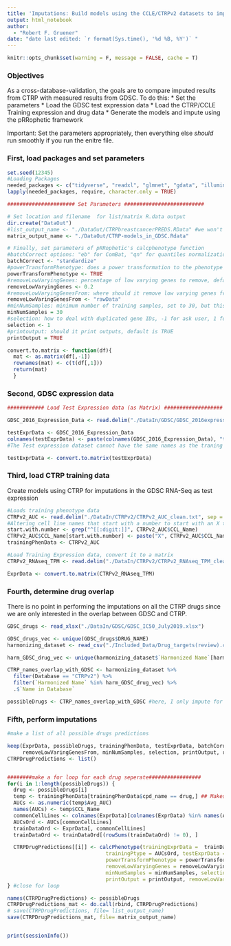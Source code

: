 ```yaml
---
title: 'Imputations: Build models using the CCLE/CTRPv2 datasets to impute drug response in GDSC cell lines'
output: html_notebook 
author:
  - "Robert F. Gruener"
date: "date last edited: `r format(Sys.time(), '%d %B, %Y')` "
---
```

```r
knitr::opts_chunk$set(warning = F, message = FALSE, cache = T)
```
### Objectives

As a cross-database-validation, the goals are to compare imputed results from CTRP with measured results from GDSC. To do this: 
 * Set the parameters
 * Load the GDSC test expression data
 * Load the CTRP/CCLE Training expression and drug data
 * Generate the models and impute using the pRRophetic framework

Important: Set the parameters appropriately, then everything else *should* run smoothly if you run the enitre file. 

### First, load packages and set parameters
```r
set.seed(12345)
#Loading Packages
needed_packages <- c("tidyverse", "readxl", "glmnet", "gdata", "illuminaHumanv4.db" ,"car", "ridge", "preprocessCore", "genefilter", "sva", "pRRophetic")
lapply(needed_packages, require, character.only = TRUE)

###################### Set Parameters ##########################

# Set location and filename  for list/matrix R.data output 
dir.create("DataOut")
#list_output_name <- "./DataOut/CTRPbreastcancerPREDS.RData" #we won't be using the list, but you can save it if you so choose 
matrix_output_name <- "./DataOut/CTRP-models_in_GDSC.Rdata"

# Finally, set parameters of pRRophetic's calcphenotype function 
#batchCorrect options: "eb" for ComBat, "qn" for quantiles normalization, "standardize", or "none"
batchCorrect <- "standardize"
#powerTransformPhenotype: does a power transformation to the phenotype data, recommended over log transformations by the literture for use in Ridge regression 
powerTransformPhenotype <- TRUE
#removeLowVaryingGenes: percentage of low varying genes to remove, default is at 0.2 
removeLowVaryingGenes <- 0.2
#removeLowVaryingGenesFrom: where should it remove low varying genes from "homogenizeData" or "rawData"
removeLowVaringGenesFrom <- "rawData"
#minNumSamples: minimum number of training samples, set to 30, but this shouldn't be an issue since the there are many samples 
minNumSamples = 30
#selection: how to deal with duplicated gene IDs, -1 for ask user, 1 for summarize by mean, 2 for disregard duplicates
selection <- 1
#printoutput: should it print outputs, default is TRUE
printOutput = TRUE

convert.to.matrix <- function(df){
  mat <- as.matrix(df[,-1])
  rownames(mat) <- c(t(df[,1]))
  return(mat)
  }

```

### Second, GDSC expression data

```r
############ Load Test Expression data (as Matrix) ###################

GDSC_2016_Expression_Data <- read.delim("./DataIn/GDSC/GDSC_2016expression_clean.txt", sep = "\t", stringsAsFactors = F)    

testExprData <- GDSC_2016_Expression_Data
colnames(testExprData) <- paste(colnames(GDSC_2016_Expression_Data), "test", sep = "_") 
#The Test expression dataset cannot have the same names as the traning expression dataset. However, cell line names (colnames) will overlap between GDSC and CTRP, so adding "test" to the column names prevents this issue. The imputation framework below only does batch correction across all the cell lines; luckily, the models are built for every test subject separately and independently. That is, we can still perform an analysis of non-overlapping cell lines even if we impute in all. Additionally, the expression data is coming from two completely independent datasets. For these 2 reasons, we will impute in all the cell lines even if they overlap with CTRP. 

testExprData <- convert.to.matrix(testExprData)

```

### Third, load CTRP training data

Create models using CTRP for imputations in the GDSC RNA-Seq as test expression

```r

#Loads training phenotype data 
CTRPv2_AUC <- read.delim("./DataIn/CTRPv2/CTRPv2_AUC_clean.txt", sep = "\t", stringsAsFactors = F)
#Altering cell line names that start with a number to start with an X to match rownames of expression data
start.with.number <- grep("^[[:digit:]]", CTRPv2_AUC$CCL_Name)
CTRPv2_AUC$CCL_Name[start.with.number] <- paste("X", CTRPv2_AUC$CCL_Name[start.with.number], sep = "")
trainingPhenData <- CTRPv2_AUC

#Load Training Expression data, convert it to a matrix
CTRPv2_RNAseq_TPM <- read.delim("./DataIn/CTRPv2/CTRPv2_RNAseq_TPM_clean.txt",  sep = "\t", stringsAsFactors = F)

ExprData <- convert.to.matrix(CTRPv2_RNAseq_TPM)
```


### Fourth, determine drug overlap

There is no point in performing the imputations on all the CTRP drugs since we are only interested in the overlap between GDSC and CTRP. 

```r

GDSC_drugs <- read_xlsx("./DataIn/GDSC/GDSC_IC50_July2019.xlsx")

GDSC_drugs_vec <- unique(GDSC_drugs$DRUG_NAME)
harmonizing_dataset <- read_csv("./Included_Data/Drug_targets(review).csv")

harm_GDSC_drug_vec <- unique(harmonizing_dataset$`Harmonized Name`[harmonizing_dataset$`Name in Database` %in% GDSC_drugs_vec])

CTRP_names_overlap_with_GDSC <- harmonizing_dataset %>% 
  filter(Database == "CTRPv2") %>% 
  filter(`Harmonized Name` %in% harm_GDSC_drug_vec) %>% 
  .$`Name in Database`

possibleDrugs <- CTRP_names_overlap_with_GDSC #here, I only impute for AZD-1775 because it is the only one I present in the paper. To get the values on all 545 drugs in CTRP, use the unique(trainingPhenData$cpd_name) instead

```


### Fifth, perform imputations


```r
#make a list of all possible drugs predictions

keep(ExprData, possibleDrugs, trainingPhenData, testExprData, batchCorrect, powerTransformPhenotype, 
     removeLowVaringGenesFrom, minNumSamples, selection, printOutput, removeLowVaryingGenes, matrix_output_name, sure = TRUE)
CTRPDrugPredictions <- list()


########make a for loop for each drug seperate#################
for(i in 1:length(possibleDrugs)) { 
  drug <- possibleDrugs[i]
  temp <- trainingPhenData[trainingPhenData$cpd_name == drug,] ## Makes temp matrix to extract the AUCs easier
  AUCs <- as.numeric(temp$Avg_AUC)
  names(AUCs) <- temp$CCL_Name
  commonCellLines <- colnames(ExprData)[colnames(ExprData) %in% names(AUCs)]
  AUCsOrd <- AUCs[commonCellLines]
  trainDataOrd <- ExprData[, commonCellLines]
  trainDataOrd <- trainDataOrd[(rowSums(trainDataOrd) != 0), ]

  CTRPDrugPredictions[[i]] <- calcPhenotype(trainingExprData =  trainDataOrd, 
                                trainingPtype = AUCsOrd, testExprData = testExprData, batchCorrect = batchCorrect, 
                                powerTransformPhenotype = powerTransformPhenotype, 
                                removeLowVaryingGenes = removeLowVaryingGenes, 
                                minNumSamples = minNumSamples, selection = selection, 
                                printOutput = printOutput, removeLowVaringGenesFrom = removeLowVaringGenesFrom)
} #close for loop

names(CTRPDrugPredictions) <- possibleDrugs
CTRPDrugPredictions_mat <- do.call(rbind, CTRPDrugPredictions)
# save(CTRPDrugPredictions, file= list_output_name)
save(CTRPDrugPredictions_mat, file= matrix_output_name)



```

```r
print(sessionInfo())
```
